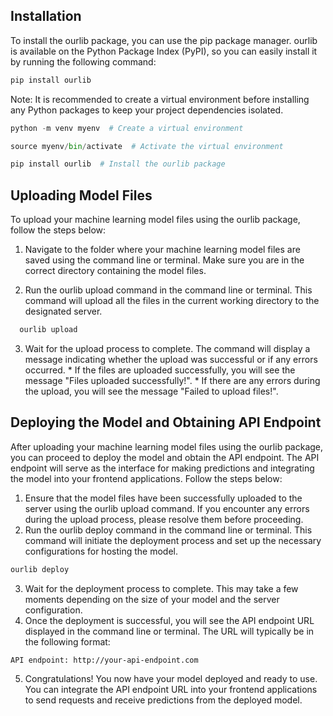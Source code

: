 ## Installation
To install the ourlib package, you can use the pip package manager. ourlib is available on the Python Package Index (PyPI), so you can easily install it by running the following command:
```python filename=""  copy
pip install ourlib
```

Note: It is recommended to create a virtual environment before installing any Python packages to keep your project dependencies isolated.
```python filename=""  copy
python -m venv myenv  # Create a virtual environment
```
```python filename=""  copy
source myenv/bin/activate  # Activate the virtual environment
```
```python filename=""  copy
pip install ourlib  # Install the ourlib package
```

## Uploading Model Files
To upload your machine learning model files using the ourlib package, follow the steps below:

  1. Navigate to the folder where your machine learning model files are saved using the command line or terminal. Make sure you are in the correct directory containing the model files.

  2. Run the ourlib upload command in the command line or terminal. This command will upload all the files in the current working directory to the designated server.
```python filename=""  copy
  ourlib upload
```
  3. Wait for the upload process to complete. The command will display a message indicating whether the upload was successful or if any errors occurred.
    * If the files are uploaded successfully, you will see the message "Files uploaded successfully!".
    * If there are any errors during the upload, you will see the message "Failed to upload files!".

## Deploying the Model and Obtaining API Endpoint
After uploading your machine learning model files using the ourlib package, you can proceed to deploy the model and obtain the API endpoint. The API endpoint will serve as the interface for making predictions and integrating the model into your frontend applications. Follow the steps below:
1. Ensure that the model files have been successfully uploaded to the server using the ourlib upload command. If you encounter any errors during the upload process, please resolve them before proceeding.
2. Run the ourlib deploy command in the command line or terminal. This command will initiate the deployment process and set up the necessary configurations for hosting the model.
```python filename=""  copy
ourlib deploy
```
3. Wait for the deployment process to complete. This may take a few moments depending on the size of your model and the server configuration.
4. Once the deployment is successful, you will see the API endpoint URL displayed in the command line or terminal. The URL will typically be in the following format:
```
API endpoint: http://your-api-endpoint.com
```
5. Congratulations! You now have your model deployed and ready to use. You can integrate the API endpoint URL into your frontend applications to send requests and receive predictions from the deployed model.